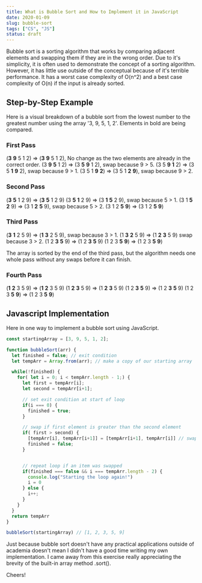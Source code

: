 ```yaml
---
title: What is Bubble Sort and How to Implement it in JavaScript
date: 2020-01-09
slug: bubble-sort
tags: ["CS", "JS"]
status: draft
---
```


Bubble sort is a sorting algorithm that works by comparing adjacent elements and swapping them if they are in the wrong order. Due to it's simplicity, it is often used to demonstrate the concept of a sorting algorithm. However, it has little use outside of the conceptual because of it's terrible performance. It has a worst case complexity of O(n^2) and a best case complexity of O(n) if the input is already sorted.

## Step-by-Step Example

Here is a visual breakdown of a bubble sort from the lowest number to the greatest number using the array '3, 9, 5, 1, 2'. Elements in bold are being compared.

### First Pass

(**3** **9** 5 1 2) => (**3** **9** 5 1 2), No change as the two elements are already in the correct order.
(3 **9** **5** 1 2) => (3 **5** **9** 1 2), swap because 9 > 5.
(3 5 **9** **1** 2) => (3 5 **1** **9** 2), swap because 9 > 1.
(3 5 1 **9** **2**) => (3 5 1 **2** **9**), swap because 9 > 2.

### Second Pass

(**3** **5** 1 2 9) => (**3** **5** 1 2 9)
(3 **5** **1** 2 9) => (3 **1** **5** 2 9), swap because 5 > 1.
(3 1 **5** **2** 9) => (3 1 **2** **5** 9), swap because 5 > 2.
(3 1 2 **5** **9**) => (3 1 2 **5** **9**)

### Third Pass

(**3** **1** 2 5 9) => (**1** **3** 2 5 9), swap because 3 > 1.
(1 **3** **2** 5 9) => (1 **2** **3** 5 9) swap because 3 > 2.
(1 2 **3** **5** 9) => (1 2 **3** **5** 9)
(1 2 3 **5** **9**) => (1 2 3 **5** **9**)

The array is sorted by the end of the third pass, but the algorithm needs one whole pass without any swaps before it can finish.

### Fourth Pass

(**1** **2** 3 5 9) => (**1** **2** 3 5 9)
(1 **2** **3** 5 9) => (1 **2** **3** 5 9)
(1 2 **3** **5** 9) => (1 2 **3** **5** 9)
(1 2 3 **5** **9**) => (1 2 3 **5** **9**)

## Javascript Implementation

Here in one way to implement a bubble sort using JavaScript.

```JavaScript
const startingArray = [3, 9, 5, 1, 2];

function bubbleSort(arr) {
  let finished = false; // exit condition
  let tempArr = Array.from(arr); // make a copy of our starting array

  while(!finished) {
    for( let i = 0; i < tempArr.length - 1;) {
      let first = tempArr[i];
      let second = tempArr[i+1];

      // set exit condition at start of loop
      if(i === 0) {
        finished = true;
      }

      // swap if first element is greater than the second element
      if( first > second) {
        [tempArr[i], tempArr[i+1]] = [tempArr[i+1], tempArr[i]] // swap using ES6 destructuring!
        finished = false;
      }


      // repeat loop if an item was swapped
      if(finished === false && i === tempArr.length - 2) {
        console.log("Starting the loop again!")
        i = 0
      } else {
        i++;
      }
    }
  }
  return tempArr
}

bubbleSort(startingArray) // [1, 2, 3, 5, 9]
```

Just because bubble sort doesn't have any practical applications outside of academia doesn't mean I didn't have a good time writing my own implementation. I came away from this exercise really appreciating the brevity of the built-in array method .sort().

Cheers!
